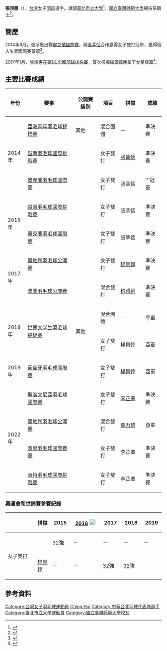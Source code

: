 {{noteTA|G1=Badminton}}
{{Infobox 羽球選手
| playername              = 張淨惠
| romaji                  = {{lang|en|Chang Ching Hui}}
| image                   = 
| size                    = 
| caption                 = 
| birth_name              = 
| date_of_birth           = {{birth_date_and_age|1996|5|17}}
| place_of_birth          = 
| height                  = 
| weight                  = 
| event                   = 女子雙打、混合雙打
| country                 = {{ROC}}
| years_started           = 
| handedness              = 
| coach                   = 
| highest_ranking         = 第37位（女雙-[[楊景惇|楊景惇]]）
| date_of_highest_ranking = 2020年4月30日<ref name="highest-ranking">[http://bwfcontent.tournamentsoftware.com/ranking/player.aspx?id=9464&player=347690 BWF World Ranking - Ranking of Ching Hui CHANG (75270)]{{en}}</ref>
| current_ranking         = 第84位（女雙-[[張莘恬|張莘恬]]）<br/>第298位（混雙-[[吳沅錚|吳沅錚]]）<br/>第679位（混雙-[[梁睿緯|梁睿緯]]）<br/>第754位（混雙-[[賴又華|賴又華]]）
| date_of_current_ranking = 2015年9月3日<ref>[http://bwfcontent.tournamentsoftware.com/ranking/category.aspx?id=9464&category=475 BWF World Ranking - BWF世界排名榜 (7/30/2015) - Women's doubles]{{en}}</ref><ref>[http://bwfcontent.tournamentsoftware.com/ranking/category.aspx?id=9464&category=476 BWF World Ranking - BWF世界排名榜 (7/30/2015) - Mixed doubles]{{en}}</ref>
| played                  = 39勝–35負（女雙）<br/>24勝–25負（混雙）
| titles                  = 
| bwf_profile             = 92D3F0B0-0600-4865-ABAF-82B246DC6930
| bwf_id                  = 75270
| updated                 = 2015年9月6日
}}
{{MedalTableTop|width=286px}}
{{MedalSport | 女子[[羽毛球|羽毛球]]}}
{{MedalCountry | {{TPE}}}}
{{MedalCompetition | [[世界大学生羽毛球锦标赛|世界大学生羽毛球锦标赛]]}}
{{MedalBronze| [[2018年世界大学生羽毛球锦标赛|2018年 吉隆坡]] | 混合團體 }}
{{MedalSilver| [[2018年世界大学生羽毛球锦标赛|2018年 吉隆坡]] | 女子雙打 }}
{{MedalCompetition | [[亞洲青年羽毛球錦標賽|亞洲青年羽毛球錦標賽]]}}
{{MedalBronze | [[2014年亞洲青年羽毛球錦標賽|2014年 臺北]] | 混合團體 }}
{{MedalCompetition | [[中華民國全國運動會|中華民國全國運動會]]}}
{{MedalCountry | {{flagicon|ROC}}[[臺北市|臺北市]]}}
{{MedalBronze| [[中華民國106年全國運動會|2017年 宜蘭]] | [[中華民國106年全國運動會羽球比賽|女子團體]] }}
{{MedalGold  | [[中華民國106年全國運動會|2017年 宜蘭]] | [[中華民國106年全國運動會羽球比賽|女子雙打]] }}
{{MedalSilver| [[中華民國108年全國運動會|2019年 桃園]] | [[中華民國108年全國運動會羽球比賽|女子團體]] }}
{{MedalBottom}}
'''張淨惠'''（{{bd|1996年|5月17日|||catIdx=C張}}），[[台灣|台灣]]女子[[羽球|羽球]]選手。就讀[[臺北市立大學|臺北市立大學]]<ref>{{cite news|title=[羽球] 胡綾芳雙打金牌全包 搭檔張淨惠下周成對手|url=http://www2.ssu.org.tw/news/news_content.php?nid=9180|publisher=SSU大專學生運動網|date=2018-05-02|accessdate=2022-05-02|language=zh}}</ref>、[[國立臺灣師範大學|國立臺灣師範大學]]競技系碩士<ref>{{cite news|title=競技系碩士生張淨惠 奪羽球國際賽銀牌|url=https://pr.ntnu.edu.tw/ntnunews/index.php?mode=data&id=18223|publisher=國立臺灣師範大學|date=2019-03-11|accessdate=2022-05-02|language=zh}}</ref>。

==簡歷==
2014年9月，張淨惠出戰[[2014年奧克蘭羽毛球國際賽|奧克蘭國際賽]]，與[[張莘恬|張莘恬]]合作赢得女子雙打冠軍，獲得個人生涯國際賽首冠<ref>{{cite news|title=羽球》台灣小將紐西蘭、波蘭國際賽表現神勇　計獲5金4銀7銅|url=http://www.ltsports.com.tw/other/complex/106757-5-4-7|agency=麗台運動報|date=2014-09-21|accessdate=2015-07-30|language=zh|archive-date=2014-09-25|archive-url=https://web.archive.org/web/20140925112654/http://www.ltsports.com.tw/other/complex/106757-5-4-7|dead-url=no}}</ref>。

2017年1月，張淨惠在[[中華民國106年度第1次全國羽球排名賽|第1次全國羽球排名賽]]，首次搭檔[[楊景惇|楊景惇]]便拿下女雙亞軍<ref>{{cite news|title=羽球排名賽 楊景惇張淨惠首搭獲亞軍|url=http://www.cna.com.tw/news/aspt/201701100302-1.aspx|agency=中央通訊社|date=2017-01-10|accessdate=2017-04-08|language=zh|archive-date=2017-02-07|archive-url=https://web.archive.org/web/20170207031455/http://www.cna.com.tw/news/aspt/201701100302-1.aspx|dead-url=no}}</ref>。

==主要比賽成績==
{| class=wikitable style="text-align:center; font-size:small;" 
!width="50"|年份
!width="180"|賽事
!width="80"|公開賽級別
!width="60"|項目
!width="80"|搭檔
!width="50"|成績
|-
!rowspan="3"|2014年
|[[2014年亞洲青年羽毛球錦標賽|亞洲青年羽毛球錦標賽]]
|其他
|混合團體
|－
|bgcolor="#b8860b"|準決賽
|-
|[[2014年越南羽毛球國際挑戰賽|越南羽毛球國際挑戰賽]]
|{{BWFIC}}
|女子雙打
|[[張莘恬|張莘恬]]
|bgcolor="#b8860b"|準決賽
|-
|[[2014年奧克蘭羽毛球國際賽|奧克蘭羽毛球國際賽]]
|{{BWFIS}}
|女子雙打
|張莘恬
|bgcolor="gold"|'''冠軍
|-
!rowspan="2"|2015年
|[[2015年越南羽毛球國際挑戰賽|越南羽毛球國際挑戰賽]]
|{{BWFIC}}
|女子雙打
|張莘恬
|bgcolor="#b8860b"|準決賽
|-
|[[2015年奧克蘭羽毛球國際賽|奧克蘭羽毛球國際賽]]
|{{BWFIS}}
|女子雙打
|張莘恬
|bgcolor="#b8860b"|準決賽
|-
!rowspan="2"|2017年
|[[2017年奧地利羽毛球公開賽|奧地利羽毛球公開賽]]
|{{BWFIC}}
|女子雙打
|[[楊景惇|楊景惇]]
|bgcolor="#b8860b"|準決賽
|-
|[[2017年波蘭羽毛球公開賽|波蘭羽毛球公開賽]]
|{{BWFIC}}
|混合雙打
|[[柏禮維|柏禮維]]
|bgcolor="#b8860b"|準決賽
|-
!rowspan="2"|2018年
|rowspan="2"|[[2018年世界大学生羽毛球锦标赛|世界大学生羽毛球锦标赛]]
|rowspan="2"|其他
|混合團體
|－
|bgcolor="#b8860b"|季軍
|-
|女子雙打
|[[楊景惇|楊景惇]]
|bgcolor="silver"|亞軍
|-
!rowspan="1"|2019年
|[[2019年葡萄牙羽毛球國際賽|葡萄牙羽毛球國際賽]]
|{{BWFIS}}
|女子雙打
|[[楊景惇|楊景惇]]
|bgcolor="silver"|亞軍
|-
!rowspan="4"|2022年
|[[2022年斯洛文尼亞羽毛球國際賽|斯洛文尼亞羽毛球國際賽]]
|{{BWFIS}}
|女子雙打
|[[李芷蓁|李芷蓁]]
|bgcolor="#b8860b"|準決賽
|-
|[[2022年奧地利羽毛球公開賽|奧地利羽毛球公開賽]]
|{{BWFIS}}
|混合雙打
|[[蘇力瑋|蘇力瑋]]
|bgcolor="silver"|亞軍
|-
|[[2022年波恩羽毛球國際賽|波恩羽毛球國際賽賽]]
|{{BWFFS}}
|女子雙打
|李芷蓁
|bgcolor="#b8860b"|準決賽
|-
|[[2022年南特羽毛球國際挑戰賽|南特羽毛球國際挑戰賽]]
|{{BWFIC}}
|女子雙打
|李芷蓁
|bgcolor="#b8860b"|準決賽
|}
{{BWF賽事級別索引}}

===奧運會和世錦賽參賽紀錄===
{| class=wikitable style="text-align:center; font-size:small;" 
!
!搭檔
!width="50"|[[2015年世界羽毛球錦標賽|2015]]
!width="80"|[[2016年夏季奧林匹克運動會羽毛球比賽|2016]] [[File:Olympic_rings_without_rims.svg|20px]]
!width="50"|[[2017年世界羽毛球錦標賽|2017]]
!width="50"|[[2018年世界羽毛球錦標賽|2018]]
!width="50"|[[2019年世界羽毛球錦標賽|2019]]
|-
!rowspan="2" width="80"|女子雙打
|align="left"|{{nowrap|[[張莘恬|張莘恬]]}}
|[[2015年世界羽毛球錦標賽女子雙打項目|32強]]
|－
|－
|－
|－
|-
|align="left"|[[楊景惇|楊景惇]]
|－
|－
|[[2017年世界羽毛球錦標賽女子雙打項目|32強]]
|[[2018年世界羽毛球錦標賽女子雙打項目|32強]]
|{{nowrap|[[2019年世界羽毛球錦標賽女子雙打項目|48強 (退賽)]]}}
|}

==參考資料==
{{Reflist}}

{{DEFAULTSORT:CHANG Ching Hui}}
[[Category:台灣女子羽毛球運動員|Category:台灣女子羽毛球運動員]]
[[Category:張姓|Ching Hui]]
[[Category:中華台北羽球代表隊選手|Category:中華台北羽球代表隊選手]]
[[Category:臺北市立大學運動員|Category:臺北市立大學運動員]]
[[Category:國立臺灣師範大學校友|Category:國立臺灣師範大學校友]]